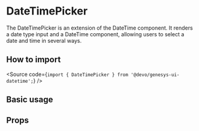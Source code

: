 

<Meta of={Stories} />

# DateTimePicker

The DateTimePicker is an extension of the DateTime component.
It renders a date type input and a DateTime component, allowing users to select a date and time in several ways.

## How to import

<Source code={`import { DateTimePicker } from '@devo/genesys-ui-datetime';`} />

## Basic usage

<Canvas of={Stories.Base} />

## Props

<ArgTypes of={Stories} />

